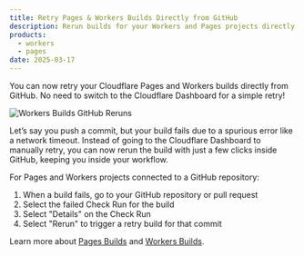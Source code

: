 ```yaml
---
title: Retry Pages & Workers Builds Directly from GitHub
description: Rerun builds for your Workers and Pages projects directly inside of GitHub.
products:
  - workers
  - pages
date: 2025-03-17
---
```


You can now retry your Cloudflare Pages and Workers builds directly from GitHub. No need to switch to the Cloudflare Dashboard for a simple retry!

![Workers Builds GitHub Reruns](src/assets/images/changelog/workers/builds-rerun.gif)

Let’s say you push a commit, but your build fails due to a spurious error like a network timeout. Instead of going to the Cloudflare Dashboard to manually retry, you can now rerun the build with just a few clicks inside GitHub, keeping you inside your workflow.

For Pages and Workers projects connected to a GitHub repository:

1. When a build fails, go to your GitHub repository or pull request
2. Select the failed Check Run for the build
3. Select "Details" on the Check Run
4. Select "Rerun" to trigger a retry build for that commit

Learn more about [Pages Builds](/pages/configuration/git-integration/github-integration/) and [Workers Builds](/workers/ci-cd/builds/git-integration/github-integration/).
